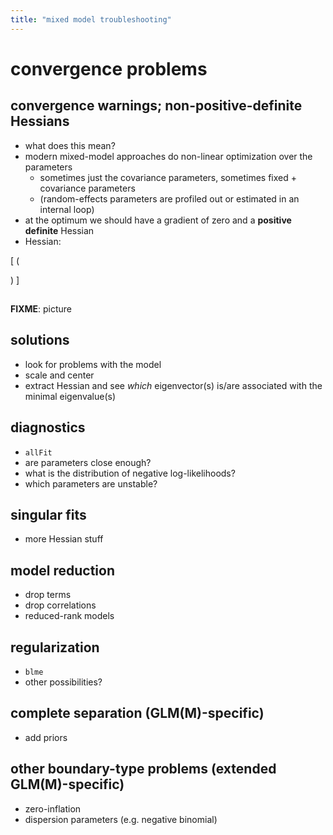 ```yaml
---
title: "mixed model troubleshooting"
---
```


# convergence problems

## convergence warnings; non-positive-definite Hessians

* what does this mean?
* modern mixed-model approaches do non-linear optimization over the parameters
    * sometimes just the covariance parameters, sometimes fixed + covariance parameters
	* (random-effects parameters are profiled out or estimated in an internal loop)
* at the optimum we should have a gradient of zero and a **positive definite** Hessian
* Hessian:


\newcommand{\jjdiag}[1]{\frac{\partial^2 L}{\partial \beta_{#1}^2}}
\newcommand{\jjoff}[2]{\frac{\partial^2 L}{\partial \beta_{#1} \partial \beta_{#2}}}

\[
\left(
\begin{array}{cccc}
\jjdiag{1} & \jjoff{1}{2} & \jjoff{1}{3} & \ldots \\
\jjoff{2}{1} & \jjdiag{2} & \jjoff{2}{3} & \ldots \\
\jjoff{3}{1} & \jjoff{3}{2} & \jjdiag{3} & \ldots \\
\vdots & \vdots & \vdots & \ddots
\end{array}
\right)
\]


## 

**FIXME**: picture

## solutions

* look for problems with the model
* scale and center
* extract Hessian and see *which* eigenvector(s) is/are associated with the minimal eigenvalue(s)

## diagnostics

* `allFit`
* are parameters close enough?
* what is the distribution of negative log-likelihoods?
* which parameters are unstable?

## singular fits

* more Hessian stuff

## model reduction

* drop terms
* drop correlations
* reduced-rank models

## regularization

* `blme`
* other possibilities?

## complete separation (GLM(M)-specific)

* add priors

## other boundary-type problems (extended GLM(M)-specific)

* zero-inflation
* dispersion parameters (e.g. negative binomial)

